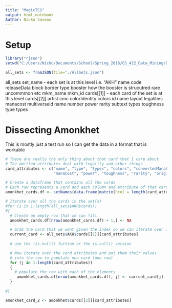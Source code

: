 ```yaml
---
title: "MagicTCG"
output: html_notebook
Author: Nicko Saveas
---
```


# Setup

```r
library("rjson")
setwd("C:/Users/Nicko/Documents/School/Spring_2018/CS_422_Data_Mining/Data_Mining/MagicTCG/")

all_sets <- fromJSON(file="./AllSets.json")
```

all_sets
  set_name - each set is at this level i.e. "AKH"
    name
    code
    releaseData
    block
    border
    type
    booster
      how the booster is strucutred
      rare
      uncommmon
      etc
    mkm_name
    mkm_id
    cards[[1]] - each card of the set is at this level
    cards[[2]]
      artist
      cmc
      colorIdentity
      colors
      id
      name
      layout
      legalities
      manacost
      multiverseid
      name
      number
      power
      rarity
      subtext
      types
      toughness
      type
      types


# Dissecting Amonkhet

This is mostly just a test run so I can get the data in a format that is workable

```r
# These are really the only thing about that card that I care about
# The omitted attributes deal with legality and other things
card_attributes <- c("name", "type", "types", "colors", "convertedManaCost",  
                     "manaCost", "power", "toughness", "rarity", "originalText")

# Create a dataframe that contains all the cards
# Each row represents a card and each column and attribute of that card
amonkhet_cards.df <- setNames(data.frame(matrix(ncol = length(card_attributes), nrow = 0)), card_attributes)

# Iterate over all the cards in the set(s)
#for (i in 1:length(all_sets$AKH$cards))
#{
  # Create an empty row that we can fill
  amonkhet_cards.df[nrow(amonkhet_cards.df) + 1,] <- NA

  # Grab the card that we want given the index so we can iterate over it
  current_card <- all_sets$AKH$cards[[1]][card_attributes]
  
  # use the !is.null() fuction or the is.null() version

  # Now iterate over the card attributes and put them their values
  # into the row to populate one card (one row)
  for (j in 1:length(card_attributes))
  {
    # populate the row with each of the elements
     amonkhet_cards.df[nrow(amonkhet_cards.df), j] <- current_card[j]
  }
  
#}
```

```r



amonkhet_card_2 <- amonkhet$cards[[2]][card_attributes]
```




























